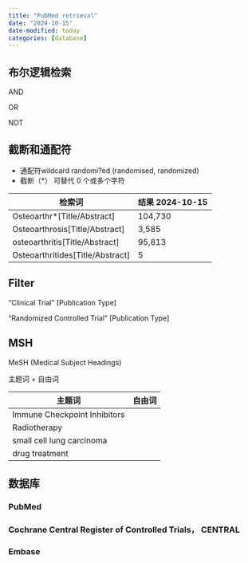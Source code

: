 ```yaml
---
title: "PubMed retrieval"
date: "2024-10-15"
date-modified: today
categories: [database]
---
```


## 布尔逻辑检索

AND

OR

NOT

## 截断和通配符

-   通配符wildcard randomi?ed (randomised, randomized)
-   截断（\*） 可替代 0 个或多个字符

| 检索词                             | 结果 2024-10-15 |
|------------------------------------|-----------------|
| Osteoarthr\*\[Title/Abstract\]     | 104,730         |
| Osteoarthrosis\[Title/Abstract\]   | 3,585           |
| osteoarthritis\[Title/Abstract\]   | 95,813          |
| Osteoarthritides\[Title/Abstract\] | 5               |

## Filter

"Clinical Trial" \[Publication Type\]

"Randomized Controlled Trial" \[Publication Type\]

## MSH

MeSH (Medical Subject Headings)

主题词 + 自由词

| 主题词                        | 自由词 |
|-------------------------------|--------|
| Immune Checkpoint Inhibitors  |        |
| Radiotherapy                  |        |
| small cell lung carcinoma     |        |
| drug treatment                |        |

## 数据库

### PubMed

### Cochrane Central Register of Controlled Trials， CENTRAL

### Embase
